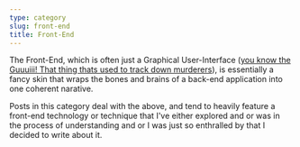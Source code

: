 ```yaml
---
type: category
slug: front-end
title: Front-End
---
```

The Front-End, which is often just a Graphical User-Interface ([you know the Guuuiii! That thing thats used to track down murderers](https://www.youtube.com/watch?v=hkDD03yeLnU)), is essentially a fancy skin that wraps the bones and brains of a back-end application into one coherent narative.

Posts in this category deal with the above, and tend to heavily feature a front-end technology or technique that I've either explored and or was in the process of understanding and or I was just so enthralled by that I decided to write about it.
